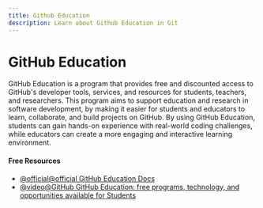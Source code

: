 ```yaml
---
title: Github Education
description: Learn about Github Education in Git
---
```


# GitHub Education

GitHub Education is a program that provides free and discounted access to GitHub's developer tools, services, and resources for students, teachers, and researchers. This program aims to support education and research in software development, by making it easier for students and educators to learn, collaborate, and build projects on GitHub. By using GitHub Education, students can gain hands-on experience with real-world coding challenges, while educators can create a more engaging and interactive learning environment.

#### Free Resources

- [@official@official GitHub Education Docs](https://education.github.com/)
- [@video@GitHub GitHub Education: free programs, technology, and opportunities available for Students](https://www.youtube.com/watch?v=HIVFdN9VGgw)

<Outlet path="5-github/basics/github-education" />
